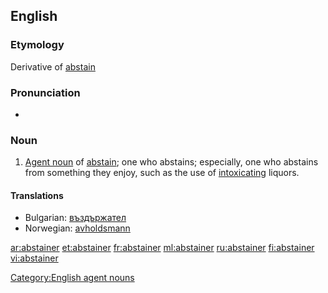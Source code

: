 ==English==

===Etymology===
Derivative of [[abstain]]

===Pronunciation===
* {{rhymes|eɪnə(r)}}

===Noun===
{{en-noun}}

# [[agent noun|Agent noun]] of [[abstain]]; one who abstains; especially, one who abstains from something they enjoy, such as the use of [[intoxicating]] liquors.

====Translations====
* Bulgarian: [[въздържател]]
* Norwegian: [[avholdsmann]] {{c}}

[[Category:English agent nouns]]

[[ar:abstainer]]
[[et:abstainer]]
[[fr:abstainer]]
[[ml:abstainer]]
[[ru:abstainer]]
[[fi:abstainer]]
[[vi:abstainer]]